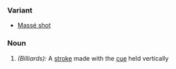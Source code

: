 ===Variant===
*[[Massé shot]]
===Noun===
#''(Billiards):'' A [[stroke]] made with the [[cue]] held vertically